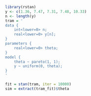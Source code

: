 
```r

library(rstan)
y <- c(1.36, 7.47, 7.31, 7.48, 10.33)
n <- length(y)
tram = '
data {
    int<lower=0> n;
    real<lower=0> y[n];
}
parameters {
    real<lower=0> theta;
}
model {
    theta ~ pareto(1, 1);
    y ~ uniform(0, theta);
}
'

fit = stan(tram, iter = 10000)
sim = extract(tram_fit)$theta

```
